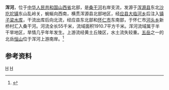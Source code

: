 {{Otheruses|浑河|other=同名或類似名的其它條目描述}}
'''浑河'''，位于[[中华人民共和国|中华人民共和国]][[山西省|山西省]]北部，是[[桑干河|桑干河]]右岸支流，发源于[[浑源县|浑源县]]东北[[沙圪坨镇|沙圪坨镇]]东山乱岭关，蜿蜒向西南，横贯浑源县北部地区，经[[应县|应县]][[大临河乡|大临河乡]]后注入[[镇子梁水库|镇子梁水库]]，干流出库后向北流，经应县东北部和[[怀仁市|怀仁市]]东南部，于怀仁市[[河头乡_(怀仁市)|河头乡]]新桥村汇入桑干河。河流全长55千米，流域面积1910.7平方千米。浑河流域属于半干旱地区，旱情几乎年年发生。上游流经黄土丘陵区，水土流失较重。[[五岳|五岳]]之一的北岳[[恒山|恒山]]位于浑河上游南岸。<ref name="中国河湖大典">{{cite book zh |author=《[[中国河湖大典|中国河湖大典]]》编纂委员会 |title=《中国河湖大典·海河卷》 |format=M |edition=1 |location=北京 |publisher=中国水利水电出版社 |date=2013年1月 |pages=73页 |id= ISBN 978-7-5170-0563-6}}</ref>

==参考资料==
{{reflist}}

{{China-river-stub}}
[[Category:海河水系|H]]
[[Category:山西河流|H]]
